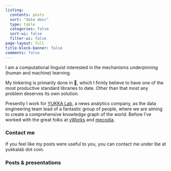 ```yaml
---
listing:
  contents: posts
  sort: "date desc"
  type: table
  categories: false
  sort-ui: false
  filter-ui: false
page-layout: full
title-block-banner: false
comments: false
---
```


I am a computational linguist interested in the mechanisms underpinning (human and machine) learning. 

My tinkering is primarily done in 🐍, which I firmly believe to have one of the most productive standard libraries to date. Other than that most any problem deserves its own solution.

Presently I work for [YUKKA Lab](https://www.yukkalab.com), a news analytics company, as the data engineering team lead of a fantastic group of people, where we are aiming to create a comprehensive knowledge graph of the world.
Before I've worked with the great folks at [yWorks](https://www.yworks.com) and [mecodia](https://mecodia.de).

### Contact me

If you feel like my posts were useful to you, you can contact me under lbe at yukkalab dot com.

### Posts & presentations
